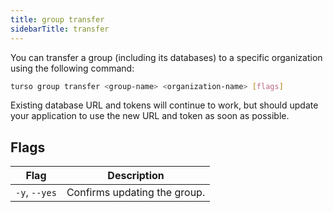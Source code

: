 ```yaml
---
title: group transfer
sidebarTitle: transfer
---
```


You can transfer a group (including its databases) to a specific organization using the following command:

```bash
turso group transfer <group-name> <organization-name> [flags]
```

<Warning>

Existing database URL and tokens will continue to work, but should update your application to use the new URL and token as soon as possible.

</Warning>

## Flags

| Flag          | Description                  |
| ------------- | ---------------------------- |
| `-y`, `--yes` | Confirms updating the group. |
